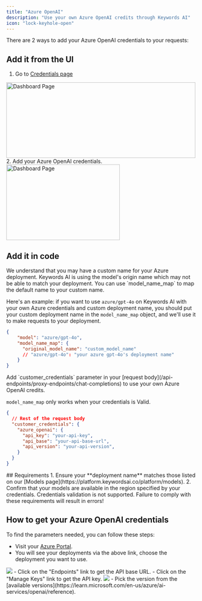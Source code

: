 ```yaml
---
title: "Azure OpenAI"
description: "Use your own Azure OpenAI credits through Keywords AI"
icon: "lock-keyhole-open"
---
```

There are 2 ways to add your Azure OpenAI credentials to your requests:
## Add it from the UI
1. Go to [Credentials page](https://platform.keywordsai.co/platform/api/credentials)
<img height="200" width="500"  src="/images/bring-own-key.png" alt="Dashboard Page"/>
2. Add your Azure OpenAI credentials.
<img height="200" width="300"  src="/images/providers/azure.png" alt="Dashboard Page"/>

## Add it in code
<Steps>

<Step title="Map your deployment name"> 
We understand that you may have a custom name for your Azure deployment. Keywords AI is using the model's origin name which may not be able to match your deployment. You can use `model_name_map` to map the default name to your custom name. 

Here's an example: if you want to use `azure/gpt-4o` on Keywords AI with your own Azure credentials and custom deployment name, you should put your custom deployment name in the `model_name_map` object, and we'll use it to make requests to your deployment.
```json
{
    "model": "azure/gpt-4o",
    "model_name_map": {
      "original_model_name": "custom_model_name"
      // "azure/gpt-4o": "your azure gpt-4o's deployment name"
    }
}
```
</Step>

<Step title="Add your own credentials"> 
Add `customer_credentials` parameter in your [request body](/api-endpoints/proxy-endpoints/chat-completions) to use your own Azure OpenAI credits.

<Note>`model_name_map` only works when your credentials is Valid.</Note>
```json
{
  // Rest of the request body
  "customer_credentials": {
    "azure_openai": {
      "api_key": "your-api-key",
      "api_base": "your-api-base-url",
      "api_version": "your-api-version",
    }
  }
}
```
</Step>

</Steps>
## Requirements
1. Ensure your **deployment name** matches those listed on our [Models page](https://platform.keywordsai.co/platform/models).
2. Confirm that your models are available in the region specified by your credentials.
<Warning>Credentials validation is not supported. Failure to comply with these requirements will result in errors!</Warning>

## How to get your Azure OpenAI credentials

To find the parameters needed, you can follow these steps:
- Visit your [Azure Portal](https://portal.azure.com/#view/Microsoft_Azure_ProjectOxford/CognitiveServicesHub/~/OpenAI).
- You will see your deployments via the above link, choose the deployment you want to use.
<img src="/images/providers/azure/blurred-azure-portal.png"/>
- Click on the "Endpoints" link to get the API base URL.
- Click on the "Manage Keys" link to get the API key.
<img src="/images/providers/azure/blurred-azure-endpoint.png"/>
- Pick the version from the [available versions](https://learn.microsoft.com/en-us/azure/ai-services/openai/reference).

